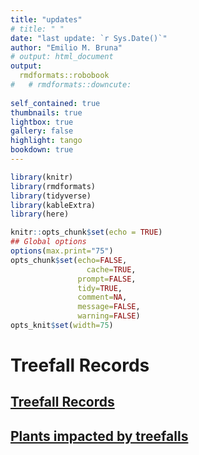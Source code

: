 ```yaml
---
title: "updates"
# title: " "
date: "last update: `r Sys.Date()`"
author: "Emilio M. Bruna"
# output: html_document
output: 
  rmdformats::robobook
#   # rmdformats::downcute:
    
self_contained: true
thumbnails: true
lightbox: true
gallery: false
highlight: tango
bookdown: true
---
```



```r
library(knitr)
library(rmdformats)
library(tidyverse)
library(kableExtra)
library(here)

knitr::opts_chunk$set(echo = TRUE)
## Global options
options(max.print="75")
opts_chunk$set(echo=FALSE,
	             cache=TRUE,
               prompt=FALSE,
               tidy=TRUE,
               comment=NA,
               message=FALSE,
               warning=FALSE)
opts_knit$set(width=75)
```

# Treefall Records

## [Treefall Records](link)

## [Plants impacted by treefalls](https://github.com/BrunaLab/HeliconiaSurveys/blob/ca06ba6c501ad2bb6a43c6a6636cb09afccb5614/survey_clean/treefall_impacts.csv)
